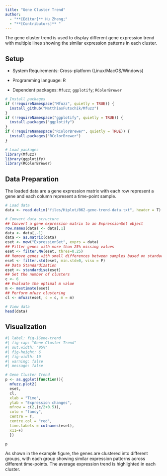 ```yaml
---
title: "Gene Cluster Trend"
author:
  - "**[Editor]** Hu Zheng;"
  - "**[Contributors]** "
---
```


The gene cluster trend is used to display different gene expression trend with multiple lines showing the similar expression patterns in each cluster.

## Setup

-   System Requirements: Cross-platform (Linux/MacOS/Windows)

-   Programming language: R

-   Dependent packages: `Mfuzz`; `ggplotify`; `RColorBrewer`

```r
# Install packages
if (!requireNamespace("Mfuzz", quietly = TRUE)) {
  install_github("MatthiasFutschik/Mfuzz")
}
if (!requireNamespace("ggplotify", quietly = TRUE)) {
  install.packages("ggplotify")
}
if (!requireNamespace("RColorBrewer", quietly = TRUE)) {
  install.packages("RColorBrewer")
}

# Load packages
library(Mfuzz)
library(ggplotify)
library(RColorBrewer)
```

## Data Preparation

The loaded data are a gene expression matrix with each row represent a gene and each column represent a time-point sample.

```r
# Load data
data <- read.delim("files/Hiplot/062-gene-trend-data.txt", header = T)

# Convert data structure
## Convert a gene expression matrix to an ExpressionSet object
row.names(data) <- data[,1]
data <- data[,-1]
data <- as.matrix(data)
eset <- new("ExpressionSet", exprs = data)
## Filter genes with more than 25% missing values
eset <- filter.NA(eset, thres=0.25)
## Remove genes with small differences between samples based on standard deviation
eset <- filter.std(eset, min.std=0, visu = F)
## Data Standardization
eset <- standardise(eset)
## Set the number of clusters
c <- 6
## Evaluate the optimal m value
m <- mestimate(eset)
## Perform mfuzz clustering
cl <- mfuzz(eset, c = c, m = m)

# View data
head(data)
```

## Visualization

```r
#| label: fig-1Gene-trend
#| fig-cap: "Gene Cluster Trend"
#| out.width: "95%"
#| fig-height: 6
#| fig-width: 10
#| warning: false
#| message: false

# Gene Cluster Trend
p <- as.ggplot(function(){
  mfuzz.plot2(
  eset,
  cl,
  xlab = "Time",
  ylab = "Expression changes",
  mfrow = c(2,(c/2+0.5)),
  colo = "fancy",
  centre = T,
  centre.col = "red",
  time.labels = colnames(eset),
  x11=F)
  })

p
```

As shown in the example figure, the genes are clustered into different groups, with each group showing similar expression patterns across different time-points. The average expression trend is highlighted in each cluster.

